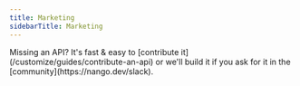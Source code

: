 ```yaml
---
title: Marketing
sidebarTitle: Marketing
---
```


<Tip>
    Missing an API? It's fast & easy to [contribute it](/customize/guides/contribute-an-api) or we'll build it if you ask for
    it in the [community](https://nango.dev/slack).
</Tip>

<CardGroup cols={4}>
    <Card title="Facebook" href="/integrations/all/facebook" color="#68a063" />
    <Card title="Clari Copilot" href="/integrations/all/clari-copilot" color="#68a063" />
    <Card title="HighLevel" href="/integrations/all/highlevel" color="#68a063" />
    <Card title="Hubspot" href="/integrations/all/hubspot" color="#68a063" />
    <Card title="Instagram" href="/integrations/all/instagram" color="#68a063" />
    <Card title="Intercom" href="/integrations/all/intercom" color="#68a063" />
    <Card title="Keap" href="/integrations/all/keap" color="#68a063" />
    <Card title="Klaviyo" href="/integrations/all/klaviyo" color="#68a063" />
    <Card title="Mailchimp" href="/integrations/all/mailchimp" color="#68a063" />
    <Card title="Marketo" href="/integrations/all/marketo" color="#68a063" />
    <Card title="Mailgun" href="/integrations/all/mailgun" color="#68a063" />
    <Card title="Outreach" href="/integrations/all/outreach" color="#68a063" />
    <Card title="Salesloft" href="/integrations/all/salesloft" color="#68a063" />
    <Card title="Apollo" href="/integrations/all/apollo" color="#68a063" />
    <Card title="Pinterest" href="/integrations/all/pinterest" color="#68a063" />
    <Card title="Sendgrid" href="/integrations/all/sendgrid" color="#68a063" />
    <Card title="Segment" href="/integrations/all/segment" color="#68a063" />
    <Card title="Sendgrid" href="/integrations/all/sendgrid" color="#68a063" />
    <Card title="Twitter" href="/integrations/all/twitter" color="#68a063" />
    <Card title="Zoho Bigin" href="/integrations/all/zoho-bigin" color="#68a063" />
    <Card title="Microsoft Ads" href="/integrations/all/microsoft-ads" color="#68a063" />
    <Card title="Zoominfo" href="/integrations/all/zoominfo" color="#68a063" />

</CardGroup>
